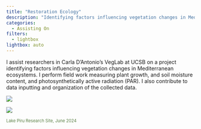 ```yaml
---
title: "Restoration Ecology"
description: "Identifying factors influencing vegetation changes in Mediterranean ecosystems"
categories:
  - Assisting On
filters: 
  - lightbox
lightbox: auto
---
```


I assist researchers in Carla D'Antonio's VegLab at UCSB on a project identifying factors influencing vegetation changes in Mediterranean ecosystems. I perform field work measuring plant growth, and soil moisture content, and photosynthetically active radiation (PAR). I also contribute to data inputting and organization of the collected data.

::: {layout="[1, 1]"}


![](research_photos/piru1.jpeg){group="first" 
description="Photo taken at the research site in Lake Piru, Los Padres National Forest, June 2024."}

![](research_photos/piru2.jpeg){group="first" 
description="Photo taken at the research site in Lake Piru, Los Padres National Forest, June 2024."}
:::
<span style="font-size: 0.8em; color: #5A8045;">Lake Piru Research Site, June 2024</span>


